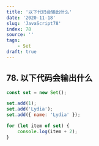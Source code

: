 ```yaml
---
title: '以下代码会输出什么'
date: '2020-11-18'
slug: 'JavaScript78'
index: 78
source: ''
tags:
    - Set
draft: true
---
```


## 78. 以下代码会输出什么

```js:index.js
const set = new Set();

set.add(1);
set.add('Lydia');
set.add({ name: 'Lydia' });

for (let item of set) {
	console.log(item + 2);
}
```
